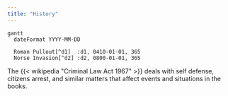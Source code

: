 ```yaml
---
title: "History"
---
```


```mermaid
gantt
  dateFormat YYYY-MM-DD

  Roman Pullout[^d1]  :d1, 0410-01-01, 365
  Norse Invasion[^d2] :d2, 0800-01-01, 365

```

[^d1]: Romans pulled out of Britain.[^200623-1]  While Hadrian's wall isn't
    technically the furthest north they ever went, it seems to be the furthest
    consistently controlled, and probably represents the northern bounds of
    Christianity. Note, that bit about Christianity is pure speculation on my
    part.  Interestingly, the oldest known "split-nib metal dip pen" dates
    fromaround then.[^200816-1]   

[^d2]: The Norse raiders imposed paganism in the areas they controlled,
    starting sometime around 800 through apparently the 10th
    century.[^200623-5]

[^200623-1]: {{< wikipedia "Hadrian's Wall" >}} Last viewed 2020-06-23.

[^200816-1]: {{< wikipedia "Dip pen" >}} Last Edited 2020-07-24. Last Viewed 2020-08-16

[^modeline]: # vim: shiftwidth=2:tabstop=2:expandtab 

The {{< wikipedia "Criminal Law Act 1967" >}} deals with self defense, citizens arrest, and similar matters that affect events and situations in the books. 
